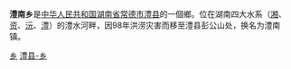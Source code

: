 '''澧南乡'''是[[中华人民共和国|中华人民共和国]][[湖南省|湖南省]][[常德市|常德市]][[澧县|澧县]]的一個鄉。位在湖南四大水系（[[湘江|湘]]、[[資江|资]]、[[沅江|沅]]、[[澧水|澧]]）的澧水河畔，因98年洪涝灾害而移至澧县彭公山处，换名为澧南镇。

{{HuNan-stub}}
{{澧县行政区划}}

[[Category:澧县行政区划|乡]]
[[Category:常德乡镇|澧县-乡]]